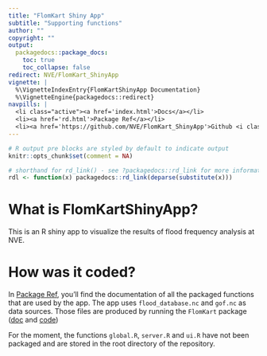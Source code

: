 ```yaml
---
title: "FlomKart Shiny App"
subtitle: "Supporting functions"
author: ""
copyright: ""
output:
  packagedocs::package_docs:
    toc: true
    toc_collapse: false
redirect: NVE/FlomKart_ShinyApp
vignette: |
  %\VignetteIndexEntry{FlomKartShinyApp Documentation}
  %\VignetteEngine{packagedocs::redirect}
navpills: |
  <li class="active"><a href='index.html'>Docs</a></li>
  <li><a href='rd.html'>Package Ref</a></li>
  <li><a href='https://github.com/NVE/FlomKart_ShinyApp'>Github <i class='fa fa-github'></i></a></li>
---
```


```r
# R output pre blocks are styled by default to indicate output
knitr::opts_chunk$set(comment = NA)

# shorthand for rd_link() - see ?packagedocs::rd_link for more information
rdl <- function(x) packagedocs::rd_link(deparse(substitute(x)))
```

# What is FlomKartShinyApp? 

This is an R shiny app to visualize the results of flood frequency analysis at NVE.

# How was it coded?

In [Package Ref](http://NVE.github.io/FlomKart_ShinyApp/rd.html), you'll find the documentation of all the packaged functions that are used by the app.
The app uses `flood_database.nc` and `gof.nc` as data sources. Those files are produced by running the `FlomKart` package ([doc](http://NVE.github.io/FlomKart) and [code](http://github.com/NVE/FlomKart))

For the moment, the functions `global.R`, `server.R` and `ui.R` have not been packaged and are stored in the root directory of the repository.
